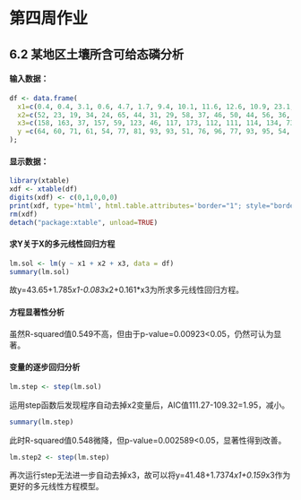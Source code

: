 # 第四周作业

## 6.2 某地区土壤所含可给态磷分析

#### 输入数据：
```r
df <- data.frame(
  x1=c(0.4, 0.4, 3.1, 0.6, 4.7, 1.7, 9.4, 10.1, 11.6, 12.6, 10.9, 23.1, 23.1, 21.6, 23.1, 1.9, 26.8, 29.9),
  x2=c(52, 23, 19, 34, 24, 65, 44, 31, 29, 58, 37, 46, 50, 44, 56, 36, 58, 51),
  x3=c(158, 163, 37, 157, 59, 123, 46, 117, 173, 112, 111, 114, 134, 73, 168, 143, 202, 124),
  y =c(64, 60, 71, 61, 54, 77, 81, 93, 93, 51, 76, 96, 77, 93, 95, 54, 168, 99)
);
```

#### 显示数据：
```r
library(xtable)
xdf <- xtable(df)
digits(xdf) <- c(0,1,0,0,0)
print(xdf, type='html', html.table.attributes='border="1"; style="border-style: solid;border-width: 1px;"')
rm(xdf)
detach("package:xtable", unload=TRUE)
```

#### 求Y关于X的多元线性回归方程
```r
lm.sol <- lm(y ~ x1 + x2 + x3, data = df)
summary(lm.sol)
```

故y=43.65+1.785*x1-0.083*x2+0.161*x3为所求多元线性回归方程。

#### 方程显著性分析

虽然R-squared值0.549不高，但由于p-value=0.00923<0.05，仍然可认为显著。

#### 变量的逐步回归分析

```r
lm.step <- step(lm.sol)
```

运用step函数后发现程序自动去掉x2变量后，AIC值111.27-109.32=1.95，减小。

```r
summary(lm.step)
```

此时R-squared值0.548微降，但p-value=0.002589<0.05，显著性得到改善。
```r
lm.step2 <- step(lm.step)
```

再次运行step无法进一步自动去掉x3，故可以将y=41.48+1.7374*x1+0.159*x3作为更好的多元线性方程模型。
